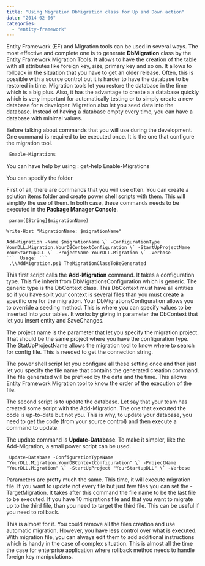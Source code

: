 ```yaml
---
title: "Using Migration DbMigration class for Up and Down action"
date: "2014-02-06"
categories: 
  - "entity-framework"
---
```


Entity Framework (EF) and Migration tools can be used in several ways. The most effective and complete one is to generate **DbMigration** class by the Entity Framework Migration Tools. It allows to have the creation of the table with all attributes like foreign key, size, primary key and so on. It allows to rollback in the situation that you have to get an older release. Often, this is possible with a source control but it is harder to have the database to be restored in time. Migration tools let you restore the database in the time which is a big plus. Also, it has the advantage to create a a database quickly which is very important for automatically testing or to simply create a new database for a developer. Migration also let you seed data into the database. Instead of having a database empty every time, you can have a database with minimal values.

Before talking about commands that you will use during the development. One command is required to be executed once. It is the one that configure the migration tool. 
```csharp
 Enable-Migrations 
```

You can have help by using : get-help Enable-Migrations

You can specify the folder

First of all, there are commands that you will use often. You can create a solution items folder and create power shell scripts with them. This will simplify the use of them. In both case, these commands needs to be executed in the **Package Manager Console**.

``` 
 param([String]$migrationName)

Write-Host "MigrationName: $migrationName"

Add-Migration -Name $migrationName \` -ConfigurationType YourDLL.Migration.YourDBContextConfiguration \` -StartUpProjectName YourStartupDLL \` -ProjectName YourDLL.Migration \` -Verbose 
```  Usage: ``` 
 .\\AddMigration.ps1 TheMigrationClassToBeGenerated 
``` 

This first script calls the **Add-Migration** command. It takes a configuration type. This file inherit from DbMigrationsConfiguration which is generic. The generic type is the DbContext class. This DbContext must have all entities so if you have split your context is several files than you must create a specific one for the migration. Your DbMigrationsConfiguration allows you to override a seeding method. This is where you can specify values to be inserted into your tables. It works by giving in parameter the DbContext that let you insert entity and SaveChanges.

The project name is the parameter that let you specify the migration project. That should be the same project where you have the configuration type. The StatUpProjectName allows the migration tool to know where to search for config file. This is needed to get the connection string.

The power shell script let you configure all these setting once and then just let you specify the file name that contains the generated creation command. The file generated will be prefixed by the data and the time. This allows Entity Framework Migration tool to know the order of the execution of the file.

The second script is to update the database. Let say that your team has created some script with the Add-Migration. The one that executed the code is up-to-date but not you. This is why, to update your database, you need to get the code (from your source control) and then execute a command to update.

The update command is **Update-Database**. To make it simpler, like the Add-Migration, a small power script can be used.

``` 
 Update-Database -ConfigurationTypeName "YourDLL.Migration.YourDBContextConfiguration" \` -ProjectName "YourDLL.Migration" \` -StartUpProject "YourStartupDLL" \` -Verbose 
``` 

Parameters are pretty much the same. This time, it will execute migration file. If you want to update not every file but just few files you can set the -TargetMigration. It takes after this command the file name to be the last file to be executed. If you have 10 migrations file and that you want to migrate up to the third file, than you need to target the third file. This can be useful if you need to rollback.

This is almost for it. You could remove all the files creation and use automatic migration. However, you have less control over what is executed. With migration file, you can always edit them to add additional instructions which is handy in the case of complex situation. This is almost all the time the case for enterprise application where rollback method needs to handle foreign key manipulations.
